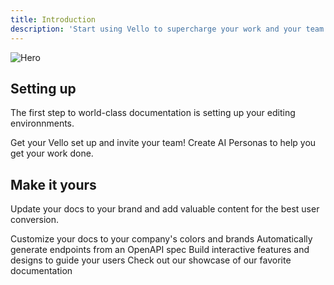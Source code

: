 ```yaml
---
title: Introduction
description: 'Start using Vello to supercharge your work and your team'
---
```


<img
  src="/images/hero.png"
  alt="Hero"
/>

## Setting up

The first step to world-class documentation is setting up your editing environnments.

<CardGroup cols={2}>
  <Card
    title="Setup your Vello Team"
    icon="people"
    href="https://mintlify.com/docs/quickstart"
  >
    Get your Vello set up and invite your team!
  </Card>
  <Card
    title="Create Your First Persona"
    icon="image"
    href="https://mintlify.com/docs/personas"
  >
    Create AI Personas to help you get your work done.
  </Card>
</CardGroup>

## Make it yours

Update your docs to your brand and add valuable content for the best user conversion.

<CardGroup cols={2}>
  <Card
    title="Learn the Shortcuts"
    icon="keyboard"
    href="https://mintlify.com/docs/shortcuts"
  >
    Customize your docs to your company's colors and brands
  </Card>
  <Card
    title="Reference APIs"
    icon="code"
    href="https://mintlify.com/docs/api-playground/openapi"
  >
    Automatically generate endpoints from an OpenAPI spec
  </Card>
  <Card
    title="Add Components"
    icon="screwdriver-wrench"
    href="https://mintlify.com/docs/components/accordion"
  >
    Build interactive features and designs to guide your users
  </Card>
  <Card
    title="Get Inspiration"
    icon="stars"
    href="https://mintlify.com/showcase"
  >
    Check out our showcase of our favorite documentation
  </Card>
</CardGroup>

